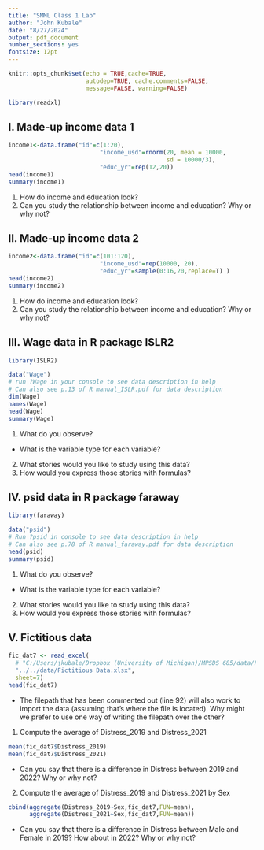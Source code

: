 ---
title: "SMML Class 1 Lab"
author: "John Kubale"
date: "8/27/2024"
output: pdf_document
number_sections: yes
fontsize: 12pt
---


```{r setup, include=FALSE, tidy=TRUE}
knitr::opts_chunk$set(echo = TRUE,cache=TRUE, 
                      autodep=TRUE, cache.comments=FALSE,
                      message=FALSE, warning=FALSE)

library(readxl)


```



## I. Made-up income data 1
```{r}
income1<-data.frame("id"=c(1:20),
                          "income_usd"=rnorm(20, mean = 10000, 
                                             sd = 10000/3), 
                          "educ_yr"=rep(12,20))
head(income1)
summary(income1)
```
1. How do income and education look?
2. Can you study the relationship between income and education? Why or why not?


## II. Made-up income data 2
```{r}
income2<-data.frame("id"=c(101:120),
                          "income_usd"=rep(10000, 20), 
                          "educ_yr"=sample(0:16,20,replace=T) )
head(income2)
summary(income2)
```
1. How do income and education look?
2. Can you study the relationship between income and education? Why or why not?


## III. Wage data in R package ISLR2
```{r, echo=FALSE}
library(ISLR2)

```


```{r}
data("Wage")
# run ?Wage in your console to see data description in help
# Can also see p.13 of R manual_ISLR.pdf for data description
dim(Wage)
names(Wage)
head(Wage)
summary(Wage)
```
1. What do you observe?
  + What is the variable type for each variable? 
2. What stories would you like to study using this data?
3. How would you express those stories with formulas? 


## IV. psid data in R package faraway
```{r, echo=FALSE} 
library(faraway)

```

```{r}
data("psid")
# Run ?psid in console to see data description in help
# Can also see p.78 of R manual_faraway.pdf for data description
head(psid)
summary(psid)
```
1. What do you observe?
+ What is the variable type for each variable? 
2. What stories would you like to study using this data?
3. How would you express those stories with formulas? 


## V. Fictitious data 
```{r}
fic_dat7 <- read_excel(
  # "C:/Users/jkubale/Dropbox (University of Michigan)/MPSDS 685/data/Fictitious Data.xlsx",
  "../../data/Fictitious Data.xlsx",
  sheet=7)
head(fic_dat7)

```
- The filepath that has been commented out (line 92) will also work to import the data (assuming that's where the file is located). Why might we prefer to use one way of writing the filepath over the other?


1. Compute the average of Distress_2019 and Distress_2021
```{r}
mean(fic_dat7$Distress_2019)
mean(fic_dat7$Distress_2021)
```
- Can you say that there is a difference in Distress between 2019 and 2022? Why or why not?

2. Compute the average of Distress_2019 and Distress_2021 by Sex
```{r}
cbind(aggregate(Distress_2019~Sex,fic_dat7,FUN=mean),
      aggregate(Distress_2021~Sex,fic_dat7,FUN=mean))
```
- Can you say that there is a difference in Distress between Male and Female in 2019? How about in 2022? Why or why not?


